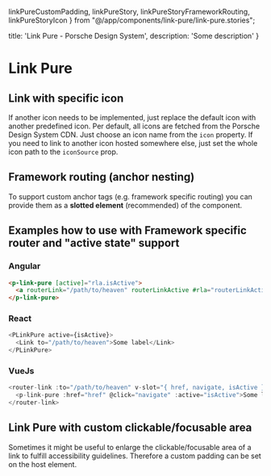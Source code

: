   linkPureCustomPadding,
  linkPureStory,
  linkPureStoryFrameworkRouting,
  linkPureStoryIcon
} from "@/app/components/link-pure/link-pure.stories";

  title: 'Link Pure - Porsche Design System',
  description: 'Some description'
}

# Link Pure <ComponentStatus tagName="p-link-pure"></ComponentStatus>

<TableOfContents headings={[]} />

## Link with specific icon

If another icon needs to be implemented, just replace the default icon with another predefined icon. Per default, all
icons are fetched from the Porsche Design System CDN. Just choose an icon name from the `icon` property. If you need to
link to another icon hosted somewhere else, just set the whole icon path to the `iconSource` prop.

<ComponentStory story={linkPureStoryIcon} />

## Framework routing (anchor nesting)

To support custom anchor tags (e.g. framework specific routing) you can provide them as a **slotted element**
(recommended) of the component.

<ComponentStory story={linkPureStoryFrameworkRouting} />

## Examples how to use with Framework specific router and "active state" support

### Angular

```html
<p-link-pure [active]="rla.isActive">
  <a routerLink="/path/to/heaven" routerLinkActive #rla="routerLinkActive"></a>
</p-link-pure>
```

### React

```typescript
<PLinkPure active={isActive}>
  <Link to="/path/to/heaven">Some label</Link>
</PLinkPure>
```

### VueJs

```typescript
<router-link :to="/path/to/heaven" v-slot="{ href, navigate, isActive }">
  <p-link-pure :href="href" @click="navigate" :active="isActive">Some label</p-link-pure>
</router-link>
```

## Link Pure with custom clickable/focusable area

Sometimes it might be useful to enlarge the clickable/focusable area of a link to fulfill accessibility guidelines.
Therefore a custom padding can be set on the host element.

<ComponentStory story={linkPureCustomPadding} />